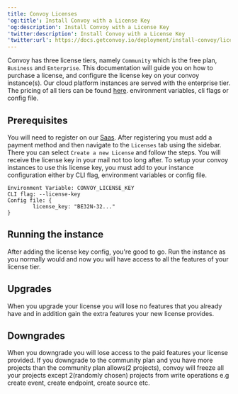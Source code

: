 ```yaml
---
title: Convoy Licenses
'og:title': Install Convoy with a License Key
'og:description': Install Convoy with a License Key
'twitter:description': Install Convoy with a License Key
'twitter:url': https://docs.getconvoy.io/deployment/install-convoy/licensing
---
```


Convoy has three license tiers, namely `Community` which is the free plan, `Business` and `Enterprise`. This documentation will guide you on how to purchase a license,
and configure the license key on your convoy instance(s). Our cloud platform instances are served with the enterprise tier. The pricing of all tiers can be found [here](https://getconvoy.io/pricing).
environment variables, cli flags or config file.

## Prerequisites
You will need to register on our [Saas](https://cloud.getconvoy.io). After registering you must add a payment method and then navigate to the `Licenses` tab using the sidebar.
There you can select `Create a new License` and follow the steps. You will receive the license key in your mail not too long after.
To setup your convoy instances to use this license key, you must add to your instance configuration either by CLI flag, environment variables or config file.

```
Environment Variable: CONVOY_LICENSE_KEY
CLI flag: --license-key
Config file: {
        license_key: "BE32N-32..."
}
```

## Running the instance
After adding the license key config, you're good to go. Run the instance as you normally would and now you will have access to all the features of your license tier.

## Upgrades
When you upgrade your license you will lose no features that you already have and in addition gain the extra features your new license provides.

## Downgrades
When you downgrade you will lose access to the paid features your license provided. If you downgrade to the community plan and you have more projects than the
community plan allows(2 projects), convoy will freeze all your projects except 2(randomly chosen) projects from write operations e.g create event, create endpoint, create source etc.